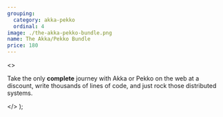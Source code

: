 ```yaml
---
grouping:
  category: akka-pekko
  ordinal: 4
image: ./the-akka-pekko-bundle.png
name: The Akka/Pekko Bundle
price: 180
---
```


  <>
    <p>
      Take the only <strong>complete</strong> journey with Akka or Pekko on the
      web at a discount, write thousands of lines of code, and just rock those
      distributed systems.
    </p>
  </>
);
